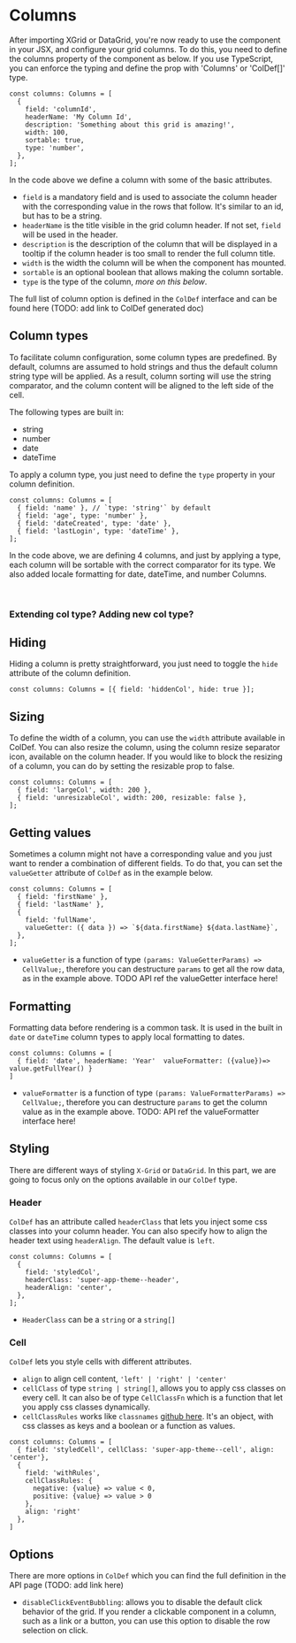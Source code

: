 
<Meta title="1. Docs/2. Columns" component={XGrid} />

# Columns

After importing XGrid or DataGrid, you're now ready to use the component in your JSX, and configure your grid columns.
To do this, you need to define the columns property of the component as below.
If you use TypeScript, you can enforce the typing and define the prop with 'Columns' or 'ColDef[]' type.

```tsx
const columns: Columns = [
  {
    field: 'columnId',
    headerName: 'My Column Id',
    description: 'Something about this grid is amazing!',
    width: 100,
    sortable: true,
    type: 'number',
  },
];
```

In the code above we define a column with some of the basic attributes.

- `field` is a mandatory field and is used to associate the column header with the corresponding value in the rows that follow. It's similar to an id, but has to be a string.
- `headerName` is the title visible in the grid column header. If not set, `field` will be used in the header.
- `description` is the description of the column that will be displayed in a tooltip if the column header is too small to render the full column title.
- `width` is the width the column will be when the component has mounted.
- `sortable` is an optional boolean that allows making the column sortable.
- `type` is the type of the column, _more on this below_.

The full list of column option is defined in the `ColDef` interface and can be found here (TODO: add link to ColDef generated doc)

## Column types

To facilitate column configuration, some column types are predefined.
By default, columns are assumed to hold strings and thus the default column string type will be applied.
As a result, column sorting will use the string comparator, and the column content will be aligned to the left side of the cell.

The following types are built in:

- string
- number
- date
- dateTime

To apply a column type, you just need to define the `type` property in your column definition.

```tsx
const columns: Columns = [
  { field: 'name' }, // `type: 'string'` by default
  { field: 'age', type: 'number' },
  { field: 'dateCreated', type: 'date' },
  { field: 'lastLogin', type: 'dateTime' },
];
```

In the code above, we are defining 4 columns, and just by applying a type, each column will be sortable with the correct comparator for its type.
We also added locale formatting for date, dateTime, and number Columns.

<ColumnTypesDemo />
<br />

### Extending col type? Adding new col type?

## Hiding

Hiding a column is pretty straightforward, you just need to toggle the `hide` attribute of the column definition.

```tsx
const columns: Columns = [{ field: 'hiddenCol', hide: true }];
```

<HideColumnDemo />

## Sizing

To define the width of a column, you can use the `width` attribute available in ColDef. You can also resize the column, using the column resize separator icon, available on the column header. If you would like to block the resizing of a column, you can do by setting the resizable prop to false.

```tsx
const columns: Columns = [
  { field: 'largeCol', width: 200 },
  { field: 'unresizableCol', width: 200, resizable: false },
];
```

## Getting values

Sometimes a column might not have a corresponding value and you just want to render a combination of different fields.
To do that, you can set the `valueGetter` attribute of `ColDef` as in the example below.

```tsx
const columns: Columns = [
  { field: 'firstName' },
  { field: 'lastName' },
  {
    field: 'fullName',
    valueGetter: ({ data }) => `${data.firstName} ${data.lastName}`,
  },
];
```

- `valueGetter` is a function of type `(params: ValueGetterParams) => CellValue;`, therefore you can destructure `params` to get all the row data, as in the example above.
  TODO API ref the valueGetter interface here!

<ValueGetterDemo />

## Formatting

Formatting data before rendering is a common task. It is used in the built in `date` or `dateTime` column types to apply local formatting to dates.

```tsx
const columns: Columns = [
  { field: 'date', headerName: 'Year'  valueFormatter: ({value})=> value.getFullYear() }
]
```

- `valueFormatter` is a function of type `(params: ValueFormatterParams) => CellValue;`, therefore you can destructure `params` to get the column value as in the example above.
  TODO: API ref the valueFormatter interface here!

<FormattingDemo />

## Styling

There are different ways of styling `X-Grid` or `DataGrid`. In this part, we are going to focus only on the options available in our `ColDef` type.

### Header

`ColDef` has an attribute called `headerClass` that lets you inject some css classes into your column header.
You can also specify how to align the header text using `headerAlign`. The default value is `left`.

```tsx
const columns: Columns = [
  {
    field: 'styledCol',
    headerClass: 'super-app-theme--header',
    headerAlign: 'center',
  },
];
```

- `HeaderClass` can be a `string` or a `string[]`
  <StyleHeaderDemo />

### Cell

`ColDef` lets you style cells with different attributes.

- `align` to align cell content, `'left' | 'right' | 'center'`
- `cellClass` of type `string | string[]`, allows you to apply css classes on every cell. It can also be of type `CellClassFn` which is a function that let you apply css classes dynamically.
- `cellClassRules` works like `classnames` [github here](https://github.com/JedWatson/classnames). It's an object, with css classes as keys and a boolean or a function as values.

```tsx
const columns: Columns = [
  { field: 'styledCell', cellClass: 'super-app-theme--cell', align: 'center'},
  {
    field: 'withRules',
    cellClassRules: {
      negative: {value} => value < 0,
      positive: {value} => value > 0
    },
    align: 'right'
  },
]
```

<StyleCellDemo />

## Options

There are more options in `ColDef` which you can find the full definition in the API page (TODO: add link here)

- `disableClickEventBubbling`: allows you to disable the default click behavior of the grid. If you render a clickable component in a column, such as a link or a button, you can use this option to disable the row selection on click.
